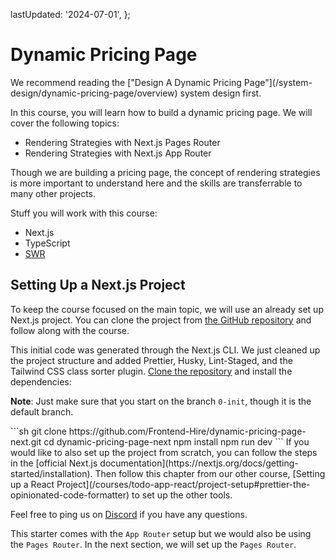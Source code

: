 
  lastUpdated: '2024-07-01',
};

# Dynamic Pricing Page

<Callout>
We recommend reading the ["Design A Dynamic Pricing Page"](/system-design/dynamic-pricing-page/overview) system design first.
</Callout>

In this course, you will learn how to build a dynamic pricing page. We will cover the following topics:

- Rendering Strategies with Next.js Pages Router
- Rendering Strategies with Next.js App Router

Though we are building a pricing page, the concept of rendering strategies is more important to understand here and the skills are transferrable to many other projects.

Stuff you will work with this course:

- Next.js
- TypeScript
- [SWR](https://swr.vercel.app/) 

## Setting Up a Next.js Project

To keep the course focused on the main topic, we will use an already set up Next.js project. You can clone the project from [the GitHub repository](https://github.com/Frontend-Hire/dynamic-pricing-page-next) and follow along with the course.

This initial code was generated through the Next.js CLI. We just cleaned up the project structure and added Prettier, Husky, Lint-Staged, and the Tailwind CSS class sorter plugin. [Clone the repository](https://github.com/Frontend-Hire/dynamic-pricing-page-next) and install the dependencies:

**Note**: Just make sure that you start on the branch `0-init`, though it is the default branch.

<CustomCodeViewer>
```sh
git clone https://github.com/Frontend-Hire/dynamic-pricing-page-next.git
cd dynamic-pricing-page-next
npm install
npm run dev
```
</CustomCodeViewer>

<Callout>
If you would like to also set up the project from scratch, you can follow the steps in the [official Next.js documentation](https://nextjs.org/docs/getting-started/installation). Then follow this chapter from our other course, [Setting up a React Project](/courses/todo-app-react/project-setup#prettier-the-opinionated-code-formatter) to set up the other tools.

Feel free to ping us on [Discord](https://discord.gg/DWAVqksVtx) if you have any questions.
</Callout>

This starter comes with the `App Router` setup but we would also be using the `Pages Router`. In the next section, we will set up the `Pages Router`.